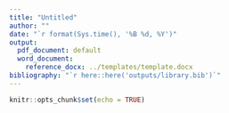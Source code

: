 ```yaml
---
title: "Untitled"
author: ""
date: "`r format(Sys.time(), '%B %d, %Y')"
output: 
  pdf_document: default
  word_document:
    reference_docx: ../templates/template.docx
bibliography: "`r here::here('outputs/library.bib')`"
---
```


```r
knitr::opts_chunk$set(echo = TRUE)
```
